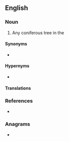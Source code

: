 ==English==

===Noun===
{{en-noun}}

# {{lb|en|botany}} Any coniferous tree in the {{l|en|genus}} ''{{l|mul|Pinus}}''

====Synonyms====
* {{l|en|pine}}

====Hypernyms====
* {{l|en|tree}}

====Translations====
{{trans-see|{{l|en|pine}}}}

===References===
* {{pedia}}

===Anagrams===
* {{anagrams|en|a=eeeinprt|perentie}}